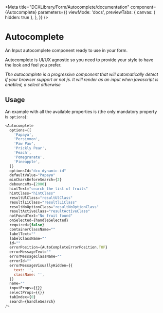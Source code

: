 
<Meta
  title="DCXLibrary/Form/Autocomplete/documentation"
  component={Autocomplete}
  parameters={{
    viewMode: 'docs',
    previewTabs: {
      canvas: { hidden: true },
    },
  }}
/>

# Autocomplete

An Input autocomplete component ready to use in your form.

Autocomplete is UI/UX agnostic so you need to provide your style to have the look
and feel you prefer.

_The autocomplete is a progressive component that will automatically detect if your browser support or not js. It will render as an input when javascript is enabled, a select otherwise_

## Usage

An example with all the available properties is (the only mandatory property is `options`):

```js
<Autocomplete
  options={[
    'Papaya',
    'Persimmon',
    'Paw Paw',
    'Prickly Pear',
    'Peach',
    'Pomegranate',
    'Pineapple',
  ]}
  optionsId="dcx-dynamic-id"
  defaultValue="Papaya"
  minCharsBeforeSearch={2}
  debounceMs={2000}
  hintText="search the list of fruits"
  hintClass="hintClass"
  resultUlClass="resultUlClass"
  resultlLiClass="resultlLiClass"
  resultNoOptionClass="resultNoOptionClass"
  resultActiveClass="resultActiveClass"
  notFoundText="No fruit found"
  onSelected={handleSelected}
  required={false}
  containerClassName=""
  labelText=""
  labelClassName=""
  id=""
  errorPosition={AutoCompleteErrorPosition.TOP}
  errorMessageText=""
  errorMessageClassName=""
  errorId=""
  errorMessageVisuallyHidden={{
    text: '',
    className: '',
  }}
  name=""
  inputProps={{}}
  selectProps={{}}
  tabIndex={0}
  search={handleSearch}
/>
```

<Props of={Autocomplete} />
